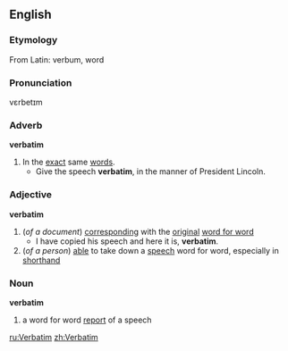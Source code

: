 == English ==
=== Etymology ===
From Latin: verbum, word
===Pronunciation===
vεrbetɪm
===Adverb===
'''verbatim'''
# In the [[exact]] same [[word]]s.
#* Give the speech '''verbatim''', in the manner of President Lincoln.
===Adjective===
'''verbatim'''
#(''of a document'') [[corresponding]] with the [[original]] [[word for word]]
#* I have copied his speech and here it is, '''verbatim'''.
#(''of a person'') [[able]] to take down a [[speech]] word for word, especially in [[shorthand]]
===Noun===
'''verbatim'''
#a word for word [[report]] of a speech
[[ru:Verbatim]]
[[zh:Verbatim]]